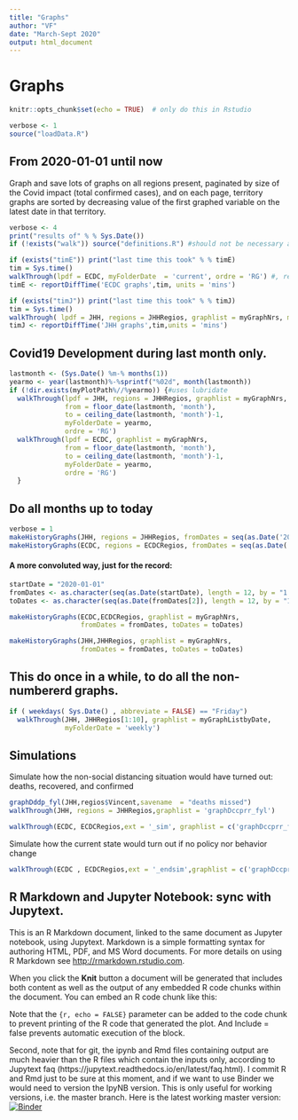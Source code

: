 ```yaml
---
title: "Graphs"
author: "VF"
date: "March-Sept 2020"
output: html_document
---
```

# Graphs

```r
knitr::opts_chunk$set(echo = TRUE)  # only do this in Rstudio

```

```r
verbose <- 1
source("loadData.R")
```

## From 2020-01-01 until now
Graph and save lots of graphs on all regions present, paginated by size of the Covid impact (total confirmed cases), and on each page, territory graphs are sorted by decreasing value of the first graphed variable on the latest date in that territory.


```r
verbose <- 4
print("results of" % % Sys.Date())
if (!exists("walk")) source("definitions.R") #should not be necessary after running previous cell?????

if (exists("timE")) print("last time this took" % % timE)
tim = Sys.time()
walkThrough(lpdf = ECDC, myFolderDate  = 'current', ordre = 'RG') #, regions = ECDCRegios, graphlist = myGraphNrs
timE <- reportDiffTime('ECDC graphs',tim, units = 'mins')
```

```r
if (exists("timJ")) print("last time this took" % % timJ)
tim = Sys.time()
walkThrough( lpdf = JHH, regions = JHHRegios, graphlist = myGraphNrs, myFolderDate  = 'current', ordre = 'RG')
timJ <- reportDiffTime('JHH graphs',tim,units = 'mins')
```

## Covid19 Development during last month only.
```r
lastmonth <- (Sys.Date() %m-% months(1))
yearmo <- year(lastmonth)%-%sprintf("%02d", month(lastmonth))
if (!dir.exists(myPlotPath%//%yearmo)) {#uses lubridate
  walkThrough(lpdf = JHH, regions = JHHRegios, graphlist = myGraphNrs, 
              from = floor_date(lastmonth, 'month'), 
              to = ceiling_date(lastmonth, 'month')-1, 
              myFolderDate = yearmo, 
              ordre = 'RG')
  walkThrough(lpdf = ECDC, graphlist = myGraphNrs, 
              from = floor_date(lastmonth, 'month'), 
              to = ceiling_date(lastmonth, 'month')-1, 
              myFolderDate = yearmo, 
              ordre = 'RG')
  }
```

## Do all months up to today
```r
verbose = 1
makeHistoryGraphs(JHH, regions = JHHRegios, fromDates = seq(as.Date('2020-01-01'),Sys.Date(),  by = '1 month'), ordre = 'GR')  
makeHistoryGraphs(ECDC, regions = ECDCRegios, fromDates = seq(as.Date('2020-01-01'),Sys.Date(),  by = '1 month'))  

```
#### A more convoluted way, just for the record: 
```r
startDate = "2020-01-01"
fromDates <- as.character(seq(as.Date(startDate), length = 12, by = "1 month"))
toDates <- as.character(seq(as.Date(fromDates[2]), length = 12, by = "1 month") - 1)

makeHistoryGraphs(ECDC,ECDCRegios, graphlist = myGraphNrs, 
                  fromDates = fromDates, toDates = toDates)

makeHistoryGraphs(JHH,JHHRegios, graphlist = myGraphNrs, 
                  fromDates = fromDates, toDates = toDates)

```
## This do once in a while, to do all the non-numbererd graphs. 

```r
if ( weekdays( Sys.Date() , abbreviate = FALSE) == "Friday")  
  walkThrough(JHH, JHHRegios[1:10], graphlist = myGraphListbyDate,
              myFolderDate = 'weekly')
```

## Simulations 

Simulate how the non-social distancing situation would have turned out: deaths, recovered, and confirmed   
```r
graphDddp_fyl(JHH,regios$Vincent,savename  = "deaths missed") 
walkThrough(JHH, regions = JHHRegios,graphlist = 'graphDccprr_fyl')

walkThrough(ECDC, ECDCRegios,ext = '_sim', graphlist = c('graphDccprr_fiyl','graphDddp_fyl')) 
```
Simulate how the current state would turn out if no policy nor behavior change
```r
walkThrough(ECDC , ECDCRegios,ext = '_endsim',graphlist = c('graphDccprr_fiyl', 'graphDddp_fyl')) 
```
## R Markdown and Jupyter Notebook: sync with Jupytext. 

This is an R Markdown document, linked to the same document as Jupyter notebook, using Jupytext. Markdown is a simple formatting syntax for authoring HTML, PDF, and MS Word documents. For more details on using R Markdown see <http://rmarkdown.rstudio.com>.

When you click the **Knit** button a document will be generated that includes both content as well as the output of any embedded R code chunks within the document. You can embed an R code chunk like this:

Note that the `{r, echo = FALSE}` parameter can be added to the code chunk to prevent printing of the R code that generated the plot. And Include = false prevents automatic execution of the block.

Second, note that for git, the ipynb and Rmd files containing output are much heavier than the R files which contain the inputs only, according to Jupytext faq (https://jupytext.readthedocs.io/en/latest/faq.html). I commit R and Rmd just to be sure at this moment, and if we want to use Binder we would need to version the IpyNB version. This is only useful for working versions, i.e. the master branch. Here is the latest working master version: [![Binder](https://mybinder.org/badge_logo.svg)](https://mybinder.org/v2/gh/vinnief/Covid/wip?filepath=graphs.ipynb)
